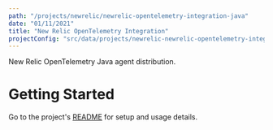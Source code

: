 ```yaml
---
path: "/projects/newrelic/newrelic-opentelemetry-integration-java"
date: "01/11/2021"
title: "New Relic OpenTelemetry Integration"
projectConfig: "src/data/projects/newrelic-newrelic-opentelemetry-integration-java.json"
---
```



New Relic OpenTelemetry Java agent distribution.

# Getting Started

Go to the project's [README](https://github.com/newrelic/newrelic-opentelemetry-integration-java#readme) for setup and usage details.
